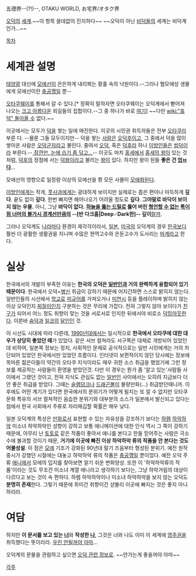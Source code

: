五德界--(?!)--, OTAKU WORLD, お宅界/オタク界


[[오덕]]의 [[세계]].~~이 항목 쓸데없이 진지하다~~ ~~오덕이 아닌 [[비덕]]들의 세계는 비덕계인가...~~

[[목차]]

= 세계관 설명 =
[[태양| 태양광]] 대신에 [[모에선]]이 은은하게 내리쬐는 황홀 속의 낙원이다.--그러나 혐모에성 생물에게 모에선이란 [[충공깽]]일 뿐--

[[오타쿠웨이]]를 통해서 갈 수 있다.[* 정확히 말하자면 오타쿠웨이는 오덕계에서 뻗어져 나오는 [[크고 아름다운]] 외길들의 집합이다.--그 중 하나가 바로 [[리그베다 위키|여기]]] ~~다만 [[wiki:"휴덕" 돌아올 수]] 없다.~~

이곳에서는 모두가 [[덕]]을 쌓는 일에 매진한다. 이곳의 시민권 취득자들은 전부 [[오타쿠]]라 부른
다. --물론 그들 모두이지만-- 덕을 쌓는 [[사람]]은 [[오덕후]]이고, 그 중에서 덕을 많이 쌓아온 사람은 [[오덕군자]]라고 불린다. 줄여서 [[오덕]], 혹은  [[덕후]]라 하나 [[비덕| 이방인]]들은 [[씹덕]]이라 부른다.--[[안습| 잠깐만, 눈에 습기 좀 닦고...]]-- 이곳도 마치 [[홍세]]에서 [[홍세의 왕]]이 있는 것처럼, [[덕후]]의 정점에 서는 [[덕왕]]이라고 불리는 [[왕]]이 있다. 하지만 왕이 된들 '''좋은 건 [[업ㅂ다]]'''...

모에선의 영향으로 일정량 이상의 모에선을 쬔 모든 사물이 [[모에화]]된다.

[[비덕| 이방인]]에게는 작게, [[풋사과]]에게는 광대하게 보이지만 실제로는 좁은 편이나 아득하게 '''깊다'''. 끝도 없이 '''깊다'''. 한번 빠지면 헤어나오기 어려울 정도로 '''깊다'''. '''그야말로 바닥이 보이지 않는 우물.''' 아니, 그냥 '''바닥이 없다.''' '''[[시몬(천원돌파 그렌라간)| 하늘을 뚫는 드릴]]로 뚫어 버린 [[기어와라! 냐루코 양| 형언할 수 없는]] [[중2병이라도 사랑이 하고 싶어!| 특이점 너머의 불가시 경계선]]만큼의 --[반 다크홈|Deep♂Dark한]-- 깊이'''[[랄까]].

그러나 오덕계도 [[나라]]마다 환경이 제각각이라서, [[일본]], [[미국]]의 오덕계의 경우 [[한국]]보다 훨씬 더 광활한 생활권을 지니며 수많은 현역고수와 은둔고수가 도사리는 [[마계]]라고 한다.

= 실상 =

한국에서의 개발이 부족한 이유는 '''한국의 오덕은 [[일반인]]과 거의 완벽하게 융합되어 있기 때문이다'''. 한국에서 오덕=[[병신]] 취급이 강하기 때문에 어지간하면 스스로 밝히지 않는다. 일반인들의 시선에서 [[학교]]로 [[피규어]]를 가져오거나 [[미연시]] 등을 플레이하며 밝히지 않는 이상 오덕인지 [[찌질이]]인지 구분하는 것은 무리에 가깝다. 전혀 그렇지 않아 보이다가 [[친구]]가 되어서 어느 정도 취향이 맞는 것을 서로서로 인지한 뒤에서야 비로소 [[커밍아웃| 덕밍아웃]]한다. 이른바 [[숨덕]]과 [[일코]]의 [[달인]]인 것.

이 시선도 시대에 따라 다른데, [[1990년]]대에서는 일시적으로 '''한국에서 오타쿠에 대한 대우가 상당히 좋았던 때'''가 있었다. 같은 서브 컬쳐라도 서구쪽은 대체로 개방되어 있었던데 비하여, 일본쪽 정보는 정치, 사회적인 문제로 공식적으로는 일반 시민에게는 거의 차단되어 있었던 한국에서만 있었던 흐름이다. 인터넷이 보편적이지 않던 당시에는 정보에 목마른 젊은이들이 약간의 오타쿠 지식이라도 매우 귀한 소스 취급을 했었기에 그런 정보를 제공하는 사람들이 환영을 받았던것. 다만 이 경우는 뭔가 좀 '알고 있는'사람들 사이에서 그랬던 것이고, 전혀 지식도 관심도 없는 [[일반인]] 사이에서는 오히려 지금보다 더 안 좋은 취급을 받았다. 그때는 [[슬램덩크]]나 [[드래곤볼]]이 불량만화(...) 취급받던때니까. 이후에도 어떤 계기가 있다면 한국에서의 분위기가 어떻게 될지는 또 알 수 없지만 오타쿠 문화 특유의 서브 컬쳐적인 음습한 분위기와 대부분의 소스가 일본에서 발신되고 있다는 점에서 한국 사회에서 주류로 자리매김할 확률은 매우 낮다.   

일본 오덕계의 특성은 [[만화]]로서 표현할 수 있는 자유성을 강조하기 보다는 [[하렘]] [[하악하악]] 미소녀 하악하악인 성향이 강하고 보통 애니메이션에 대한 인식 역시 그 쪽이 강하기 때문에, 아무리 난 [[토토로]] 같은 작품이 좋아서 애니를 본다고 한들 믿어주는 사람은 극소수에 불과할 것이기 때문, '''거기에 이곳에 빠진 이상 하악하악 류의 작품을 안 본다는 것도 어불성설'''. 이 점은 [[모에]] 기조가 강화된 90년대 말기 즈음부터 형성된 분위기. 예전 원작중시가 강했던 시절에는 대놓고 하악하악 류의 작품은 [[충공깽]]일 뿐이었다. 예전 오덕 주류 [[애니]]에서 모에의 입지를 찾아보면 알기 쉬운 변화양상. 또한 이 '하악하악류의 작품'이라는 것도 무조건 미소녀 계열 애니라고 생각하기 보다는, 그냥 하악거림의 대상이 다르다고 보는 것이 속 편하다. 하렘 하악하악이나 미소녀 하악하악을 보지 않는 오덕도 '''분명히 존재'''한다.
그렇기 때문에 취미건 취향이건 섣불리 이곳에 빠지는 것은 좋지 아니하리라.

= 여담 =
하지만 '''이 문서를 보고 있는 [[너]]'''와 '''작성한 [[나]]''', 그것은 너와 나도 이미 이 세계에 [[영주권]]을 취득했다는 뜻이리라. [[우린 안될꺼야 아마]]...

오덕계의 문물을 관람하고 싶으면 [[오덕 관련 정보]]로. ~~안가는게 좋을꺼야 아마~~

[[각주]]
